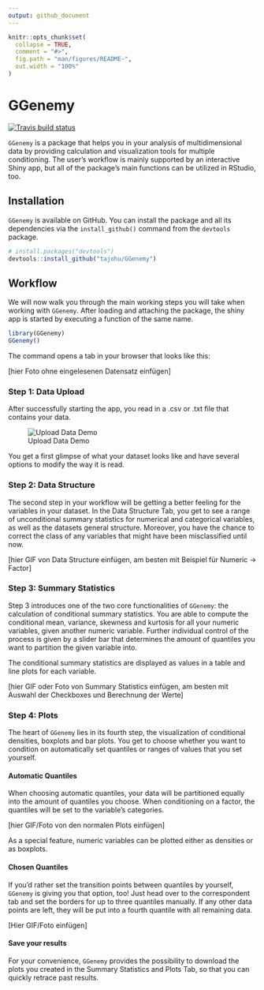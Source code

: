 ```yaml
---
output: github_document
---
```


<!-- README.md is generated from README.Rmd. Please edit that file -->

```r
knitr::opts_chunk$set(
  collapse = TRUE,
  comment = "#>",
  fig.path = "man/figures/README-",
  out.width = "100%"
)
```
# GGenemy

<!-- badges: start -->
  [![Travis build status](https://travis-ci.org/tajohu/GGenemy.svg?branch=master)](https://travis-ci.org/tajohu/GGenemy)
<!-- badges: end -->

`GGenemy` is a package that helps you in your analysis of multidimensional data by providing calculation and visualization tools for multiple conditioning. 
The user's workflow is mainly supported by an interactive Shiny app, but all of
the package's main functions can be utilized in RStudio, too. 

## Installation

`GGenemy` is available on GitHub. You can install the package and all its
dependencies via the `install_github()` command from the `devtools` package.

``` r
# install.packages("devtools")
devtools::install_github("tajohu/GGenemy")
```

## Workflow

We will now walk you through the main working steps you will take when working 
with `GGenemy`.
After loading and attaching the package, the shiny app is started by executing a 
function of the same name.

```r 
library(GGenemy)
GGenemy()
```
The command opens a tab in your browser that looks like this:

[hier Foto ohne eingelesenen Datensatz einfügen]

### Step 1: Data Upload

After successfully starting the app, you read in a .csv or .txt file that contains
your data. 

![Upload Data Demo](Image/1.Gif_Data_Upload.gif)

You get a first glimpse of what your dataset looks like and have several options to modify the way it is read. 

### Step 2: Data Structure

The second step in your workflow will be getting a better feeling for the variables in your dataset. In the Data Structure Tab, you get to see a range of unconditional summary statistics for numerical and categorical variables, as well as the datasets general structure. Moreover, you have the chance to correct the class of any variables that might have been misclassified until now. 

[hier GIF von Data Structure einfügen, am besten mit Beispiel für Numeric -> Factor]

### Step 3: Summary Statistics

Step 3 introduces one of the two core functionalities of `GGenemy`: the calculation of conditional summary statistics. You are able to compute the conditional mean, variance, skewness and kurtosis for all your numeric variables,
given another numeric variable. Further individual control of the process is given by a slider bar that determines the amount of quantiles you want to partition the given variable into. 

The conditional summary statistics are displayed as values in a table and line plots for each variable. 

[hier GIF oder Foto von Summary Statistics einfügen, am besten mit Auswahl der Checkboxes und Berechnung der Werte]

### Step 4: Plots

The heart of `GGenemy` lies in its fourth step, the visualization of conditional densities, boxplots and bar plots. You get to choose whether you want to condition on automatically set quantiles or ranges of values that you set yourself.

#### Automatic Quantiles

When choosing automatic quantiles, your data will be partitioned equally into the amount of quantiles you choose. When conditioning on a factor, the quantiles will be set to the variable's categories. 

[hier GIF/Foto von den normalen Plots einfügen]

As a special feature, numeric variables can be plotted either as densities or as boxplots. 

#### Chosen Quantiles

If you'd rather set the transition points between quantiles by yourself, `GGenemy` is giving you that option, too! Just head over to the correspondent tab and set the borders for up to three quantiles manually. If any other data points are left, they will be put into a fourth quantile with all remaining data. 

[Hier GIF/Foto einfügen]

#### Save your results

For your convenience, `GGenemy` provides the possibility to download the plots you created in the Summary Statistics and Plots Tab, so that you can quickly retrace past results.